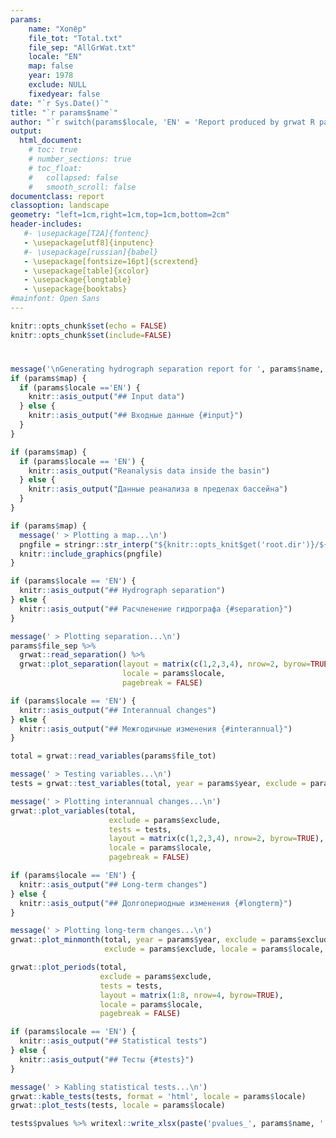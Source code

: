 ```yaml
---
params:
    name: "Хопёр"
    file_tot: "Total.txt"
    file_sep: "AllGrWat.txt"
    locale: "EN"
    map: false
    year: 1978
    exclude: NULL
    fixedyear: false
date: "`r Sys.Date()`"
title: "`r params$name`"
author: "`r switch(params$locale, 'EN' = 'Report produced by grwat R package', 'RU' = 'Отчет подготовлен с помощью пакета R grwat')`"
output: 
  html_document:
    # toc: true
    # number_sections: true
    # toc_float:
    #   collapsed: false
    #   smooth_scroll: false
documentclass: report
classoption: landscape
geometry: "left=1cm,right=1cm,top=1cm,bottom=2cm"
header-includes:
   #- \usepackage[T2A]{fontenc}
   - \usepackage[utf8]{inputenc}
   #- \usepackage[russian]{babel}
   - \usepackage[fontsize=16pt]{scrextend}
   - \usepackage[table]{xcolor}
   - \usepackage{longtable}
   - \usepackage{booktabs}
#mainfont: Open Sans
---
```


<!-- Settings -->
```r
knitr::opts_chunk$set(echo = FALSE)
knitr::opts_chunk$set(include=FALSE)
```

# {.tabset}
```r
message('\nGenerating hydrograph separation report for ', params$name, '\n')
if (params$map) {
  if (params$locale =='EN') {
    knitr::asis_output("## Input data")
  } else {
    knitr::asis_output("## Входные данные {#input}")
  }
}
```

```r
if (params$map) {
  if (params$locale == 'EN') {
    knitr::asis_output("Reanalysis data inside the basin")
  } else {
    knitr::asis_output("Данные реанализа в пределах бассейна")
  }
}
```

```r
if (params$map) {
  message(' > Plotting a map...\n')
  pngfile = stringr::str_interp("${knitr::opts_knit$get('root.dir')}/${list.files('.', '*.png')[1]}")
  knitr::include_graphics(pngfile)
}
```

```r
if (params$locale == 'EN') {
  knitr::asis_output("## Hydrograph separation")
} else {
  knitr::asis_output("## Расчленение гидрографа {#separation}")
}
```


```r
message(' > Plotting separation...\n')
params$file_sep %>% 
  grwat::read_separation() %>% 
  grwat::plot_separation(layout = matrix(c(1,2,3,4), nrow=2, byrow=TRUE),
                         locale = params$locale,
                         pagebreak = FALSE)
```


<!-- Main plots -->
```r
if (params$locale == 'EN') {
  knitr::asis_output("## Interannual changes")
} else {
  knitr::asis_output("## Межгодичные изменения {#interannual}")
}
```


```r
total = grwat::read_variables(params$file_tot)

message(' > Testing variables...\n')
tests = grwat::test_variables(total, year = params$year, exclude = params$exclude, locale = params$locale)

message(' > Plotting interannual changes...\n')
grwat::plot_variables(total, 
                      exclude = params$exclude,
                      tests = tests,
                      layout = matrix(c(1,2,3,4), nrow=2, byrow=TRUE),
                      locale = params$locale,
                      pagebreak = FALSE)
```

```r
if (params$locale == 'EN') {
  knitr::asis_output("## Long-term changes")
} else {
  knitr::asis_output("## Долгопериодные изменения {#longterm}")
}
```


```r
message(' > Plotting long-term changes...\n')
grwat::plot_minmonth(total, year = params$year, exclude = params$exclude, 
                     exclude = params$exclude, locale = params$locale, pagebreak = FALSE)
```
```r
grwat::plot_periods(total,
                    exclude = params$exclude,
                    tests = tests,
                    layout = matrix(1:8, nrow=4, byrow=TRUE),
                    locale = params$locale,
                    pagebreak = FALSE)
```

<!-- Stats -->
```r
if (params$locale == 'EN') {
  knitr::asis_output("## Statistical tests")
} else {
  knitr::asis_output("## Тесты {#tests}")
}
```

<!-- Knit table to PDF -->
```r
message(' > Kabling statistical tests...\n')
grwat::kable_tests(tests, format = 'html', locale = params$locale)
grwat::plot_tests(tests, locale = params$locale)
```

<!-- Write stats to table -->
```r
tests$pvalues %>% writexl::write_xlsx(paste('pvalues_', params$name, '.xlsx', sep=''))
```